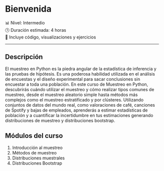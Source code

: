 # Bienvenida {.unnumbered}

📊 Nivel: Intermedio  
🕒 Duración estimada: 4 horas  
🎥 Incluye código, visualizaciones y ejercicios

---

## Descripción

El muestreo en Python es la piedra angular de la estadística de inferencia y las pruebas de hipótesis. Es una poderosa habilidad utilizada en el análisis de encuestas y el diseño experimental para sacar conclusiones sin encuestar a toda una población. En este curso de Muestreo en Python, descubrirás cuándo utilizar el muestreo y cómo realizar tipos comunes de muestreo, desde el muestreo aleatorio simple hasta métodos más complejos como el muestreo estratificado y por clústeres. Utilizando conjuntos de datos del mundo real, como valoraciones de café, canciones de Spotify y bajas de empleados, aprenderás a estimar estadísticas de población y a cuantificar la incertidumbre en tus estimaciones generando distribuciones de muestreo y distribuciones bootstrap.

## Módulos del curso

1. Introducción al muestreo
2. Métodos de muestreo
3. Distribuciones muestrales
4. Distribuciones Bootstrap
